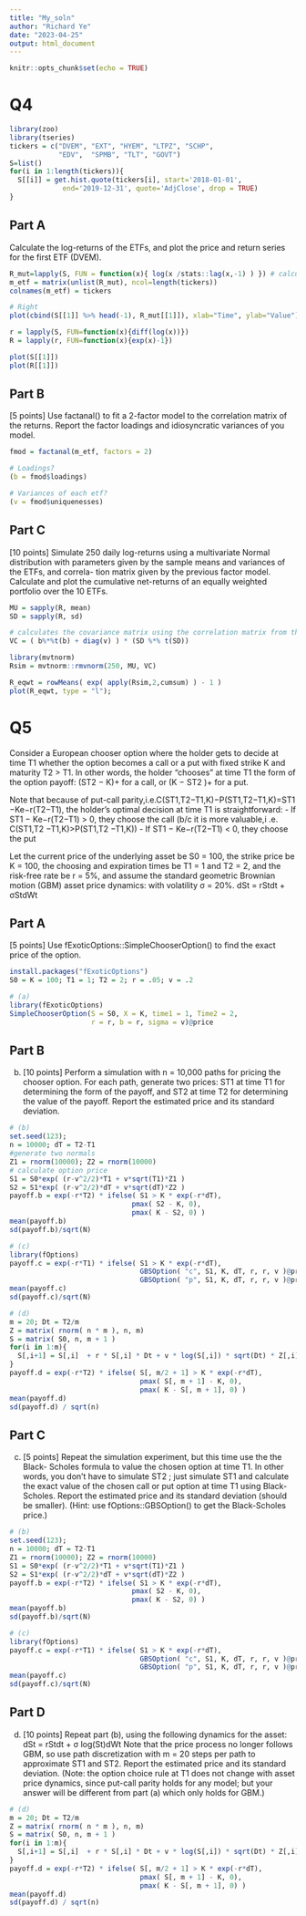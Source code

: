 ```yaml
---
title: "My_soln"
author: "Richard Ye"
date: "2023-04-25"
output: html_document
---
```


```r
knitr::opts_chunk$set(echo = TRUE)
```

# Q4
```r
library(zoo)
library(tseries)
tickers = c("DVEM", "EXT", "HYEM", "LTPZ", "SCHP",
            "EDV",  "SPMB", "TLT", "GOVT")
S=list()
for(i in 1:length(tickers)){
  S[[i]] = get.hist.quote(tickers[i], start='2018-01-01',
             end='2019-12-31', quote='AdjClose', drop = TRUE)
}
```
## Part A
Calculate the log-returns of the ETFs, and plot the price and return series for the first ETF (DVEM).

```r
R_mut=lapply(S, FUN = function(x){ log(x /stats::lag(x,-1) ) }) # calculate log returns
m_etf = matrix(unlist(R_mut), ncol=length(tickers))
colnames(m_etf) = tickers

# Right
plot(cbind(S[[1]] %>% head(-1), R_mut[[1]]), xlab="Time", ylab="Value")

r = lapply(S, FUN=function(x){diff(log(x))}) 
R = lapply(r, FUN=function(x){exp(x)-1}) 

plot(S[[1]])
plot(R[[1]])
```

## Part B
[5 points] Use factanal() to fit a 2-factor model to the correlation matrix of the returns. Report the factor loadings and idiosyncratic variances of you model.
```r
fmod = factanal(m_etf, factors = 2)

# Loadings?
(b = fmod$loadings)

# Variances of each etf?
(v = fmod$uniquenesses)
```

## Part C
[10 points] Simulate 250 daily log-returns using a multivariate Normal distribution with parameters given by the sample means and variances of the ETFs, and correla- tion matrix given by the previous factor model. Calculate and plot the cumulative net-returns of an equally weighted portfolio over the 10 ETFs.

```r
MU = sapply(R, mean)
SD = sapply(R, sd)

# calculates the covariance matrix using the correlation matrix from the model and sample variances
VC = ( b%*%t(b) + diag(v) ) * (SD %*% t(SD)) 

library(mvtnorm)
Rsim = mvtnorm::rmvnorm(250, MU, VC)

R_eqwt = rowMeans( exp( apply(Rsim,2,cumsum) ) - 1 )
plot(R_eqwt, type = "l");
```

# Q5

Consider a European chooser option where the holder gets to decide at time T1 whether the option becomes a call or a put with fixed strike K and maturity T2 > T1. In other words, the holder “chooses” at time T1 the form of the option payoff: 
(ST2 − K)+ for a call, or (K − ST2 )+ for a put.

Note that because of put-call parity,i.e.C(ST1,T2−T1,K)−P(ST1,T2−T1,K)=ST1 −Ke−r(T2−T1), the holder’s optimal decision at time T1 is straightforward:
- If ST1 − Ke−r(T2−T1) > 0, they choose the call (b/c it is more valuable,i .e. C(ST1,T2 −T1,K)>P(ST1,T2 −T1,K))
- If ST1 − Ke−r(T2−T1) < 0, they choose the put

Let the current price of the underlying asset be S0 = 100, the strike price be K = 100, the choosing and expiration times be T1 = 1 and T2 = 2, and the risk-free rate be r = 5%, and assume the standard geometric Brownian motion (GBM) asset price dynamics:
with volatility σ = 20%.
dSt = rStdt + σStdWt

## Part A
[5 points] Use fExoticOptions::SimpleChooserOption() to find the exact price of the option.
```r
install.packages("fExoticOptions")
S0 = K = 100; T1 = 1; T2 = 2; r = .05; v = .2

# (a)
library(fExoticOptions)
SimpleChooserOption(S = S0, X = K, time1 = 1, Time2 = 2, 
                    r = r, b = r, sigma = v)@price
```


## Part B
(b) [10 points] Perform a simulation with n = 10,000 paths for pricing the chooser option. For each path, generate two prices: ST1 at time T1 for determining the form of the payoff, and ST2 at time T2 for determining the value of the payoff. Report the estimated price and its standard deviation.
```r
# (b)
set.seed(123); 
n = 10000; dT = T2-T1
#generate two normals
Z1 = rnorm(10000); Z2 = rnorm(10000)
# calculate option price 
S1 = S0*exp( (r-v^2/2)*T1 + v*sqrt(T1)*Z1 )
S2 = S1*exp( (r-v^2/2)*dT + v*sqrt(dT)*Z2 )
payoff.b = exp(-r*T2) * ifelse( S1 > K * exp(-r*dT), 
                              pmax( S2 - K, 0),
                              pmax( K - S2, 0) )
mean(payoff.b) 
sd(payoff.b)/sqrt(N)

# (c)
library(fOptions)
payoff.c = exp(-r*T1) * ifelse( S1 > K * exp(-r*dT), 
                                GBSOption( "c", S1, K, dT, r, r, v )@price,
                                GBSOption( "p", S1, K, dT, r, r, v )@price )
mean(payoff.c) 
sd(payoff.c)/sqrt(N)

# (d)
m = 20; Dt = T2/m
Z = matrix( rnorm( n * m ), n, m)
S = matrix( S0, n, m + 1 )
for(i in 1:m){
  S[,i+1] = S[,i]  + r * S[,i] * Dt + v * log(S[,i]) * sqrt(Dt) * Z[,i] 
}
payoff.d = exp(-r*T2) * ifelse( S[, m/2 + 1] > K * exp(-r*dT),
                                pmax( S[, m + 1] - K, 0),
                                pmax( K - S[, m + 1], 0) )
mean(payoff.d)
sd(payoff.d) / sqrt(n)
```

## Part C
(c) [5 points] Repeat the simulation experiment, but this time use the the Black- Scholes formula to value the chosen option at time T1. In other words, you don’t have to simulate ST2 ; just simulate ST1 and calculate the exact value of the chosen call or put option at time T1 using Black-Scholes. Report the estimated price and its standard deviation (should be smaller).
(Hint: use fOptions::GBSOption() to get the Black-Scholes price.)
```r
# (b)
set.seed(123); 
n = 10000; dT = T2-T1
Z1 = rnorm(10000); Z2 = rnorm(10000)
S1 = S0*exp( (r-v^2/2)*T1 + v*sqrt(T1)*Z1 )
S2 = S1*exp( (r-v^2/2)*dT + v*sqrt(dT)*Z2 )
payoff.b = exp(-r*T2) * ifelse( S1 > K * exp(-r*dT), 
                              pmax( S2 - K, 0),
                              pmax( K - S2, 0) )
mean(payoff.b) 
sd(payoff.b)/sqrt(N)

# (c)
library(fOptions)
payoff.c = exp(-r*T1) * ifelse( S1 > K * exp(-r*dT), 
                                GBSOption( "c", S1, K, dT, r, r, v )@price,
                                GBSOption( "p", S1, K, dT, r, r, v )@price )
mean(payoff.c) 
sd(payoff.c)/sqrt(N)
```

## Part D
(d) [10 points] Repeat part (b), using the following dynamics for the asset:
dSt = rStdt + σ log(St)dWt
Note that the price process no longer follows GBM, so use path discretization with m = 20 steps per path to approximate ST1 and ST2. Report the estimated price and its standard deviation.
(Note: the option choice rule at T1 does not change with asset price dynamics, since put-call parity holds for any model; but your answer will be different from part (a) which only holds for GBM.)

```r
# (d)
m = 20; Dt = T2/m
Z = matrix( rnorm( n * m ), n, m)
S = matrix( S0, n, m + 1 )
for(i in 1:m){
  S[,i+1] = S[,i]  + r * S[,i] * Dt + v * log(S[,i]) * sqrt(Dt) * Z[,i] 
}
payoff.d = exp(-r*T2) * ifelse( S[, m/2 + 1] > K * exp(-r*dT),
                                pmax( S[, m + 1] - K, 0),
                                pmax( K - S[, m + 1], 0) )
mean(payoff.d)
sd(payoff.d) / sqrt(n)
```

